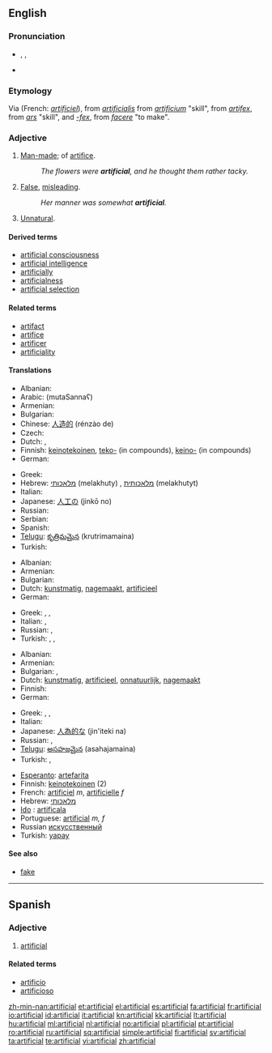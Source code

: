 {{wikipedia|dab=artificial}}
==English==

===Pronunciation===
* {{enPR|ä(r)təfĭsh'əl}}, {{IPA|/ɑː(r)təˈfɪʃəl/}}, {{SAMPA|/A:(r)t@"fIS@l/}}
* {{audio|En-us-artificial.ogg|Audio (US)}}

===Etymology===
Via {{etyl|fro}} (French: ''[[artificiel]]''), from {{etyl|la}} ''[[artificialis]]'' from ''[[artificium]]'' "skill", from ''[[artifex]]'', from ''[[ars]]'' "skill", and ''[[-fex]]'', from ''[[facere]]'' "to make".

===Adjective===
{{en-adj}}

# [[man-made|Man-made]]; of [[artifice]].
#: ''The flowers were '''artificial''', and he thought them rather tacky.''
# [[false|False]], [[misleading]].
#: ''Her manner was somewhat '''artificial'''.''
# [[unnatural|Unnatural]].

====Derived terms====
* [[artificial consciousness]]
* [[artificial intelligence]]
* [[artificially]]
* [[artificialness]]
* [[artificial selection]]

====Related terms====
* [[artifact]]
* [[artifice]]
* [[artificer]]
* [[artificiality]]

====Translations====
{{trans-top|man-made}}
* Albanian: {{t+|sq|artificial|xs=Albanian}}
* Arabic: {{Arab|[[مُتَصَنَّع]]}} (mutaSannaʕ)
* Armenian: {{t-|hy|արհեստական|tr=arhestakan}}
* Bulgarian: {{t|bg|изкуствен}}
* Chinese: [[人造的]] (rénzào de)
* Czech: {{t-|cs|umělý|m}}
* Dutch: {{t+|nl|artificieel}}, {{t+|nl|kunstmatig}}
* Finnish: [[keinotekoinen]], [[teko-]] (in compounds), [[keino-]] (in compounds)
* German: {{t+|de|künstlich}}
{{trans-mid}}
* Greek: {{t+|el|τεχνητός|tr=tekhnitós}}
* Hebrew: [[מלאכותי]] (melakhuty) {{m}}, [[מלאכותית]] (melakhutyt) {{f}}
* Italian: {{t+|it|artificiale}}
* Japanese: [[人工の]] (jinkō no)
* Russian: {{t+|ru|искусственный|tr=iskússtv'ennyj}}
* Serbian: {{t-|sr|veštački}}
* Spanish: {{t+|es|artificial}}
* [[Telugu]]: [[కృత్రిమమైన]] (krutrimamaina)
* Turkish: {{t+|tr|yapay}}
{{trans-bottom}}

{{trans-top|false, misleading}}
* Albanian: {{t+|sq|artificial|xs=Albanian}}
* Armenian: {{t-|hy|արհեստական|tr=arhestakan}}
* Bulgarian: {{t|bg|прикрит}}
* Dutch: [[kunstmatig]], [[nagemaakt]], [[artificieel]]
* German: {{t+|de|künstlich}}
{{trans-mid}}
* Greek: {{t|el| επίπλαστος|tr=epíplastos}},  {{t|el|υποκριτικός|tr=ipokritikós}},  {{t|el|τεχνητός|m|tr=tekhnitós|sc=Grek}}
* Italian: {{t-|it|artificioso}}, {{t+|it|falso}}
* Russian: {{t+|ru|искусственный|tr=iskússtv'ennyj}}, {{t|ru|притворный|tr=pritvórnyj}}
* Turkish: {{t+|tr|yapay}},  {{t+|tr|sahte}},  {{t|tr|yapmacık}}
{{trans-bottom}}

{{trans-top|unnatural}}
* Albanian: {{t+|sq|artificial|xs=Albanian}}
* Armenian: {{t-|hy|արհեստական|tr=arhestakan}}
* Bulgarian: {{t|bg|неестествен}},  {{t|bg|принуден}}
* Dutch: [[kunstmatig]], [[artificieel]], [[onnatuurlijk]], [[nagemaakt]]
* Finnish: {{t-|fi|teennäinen}}
* German: {{t-|de|unnatürlich}}
{{trans-mid}}
* Greek: {{t|el|αφύσικος|tr=afísikos}},  {{t|el|προσποιητός|tr=prospi'itós}},  {{t|el|τεχνητός|m|tr=tekhnitós|sc=Grek}}
* Italian: {{t+|it|innaturale}}
* Japanese: [[人為的な]] (jin'iteki na)
* Russian: {{t+|ru|искусственный|tr=iskússtv'ennyj}}, {{t|ru|ненатуральный|tr=n'enaturál'nyj}}
* [[Telugu]]: [[అసహజమైన]] (asahajamaina)
* Turkish: {{t+|tr|yapay}},  {{t|tr|yapmacık}}
{{trans-bottom}}

{{checktrans-top}}
* [[Esperanto]]: [[artefarita]]
* Finnish: [[keinotekoinen]] (2)
* French: [[artificiel]] ''m'', [[artificielle]] ''f''
* Hebrew: [[מלאכותי]]
* [[Ido]] : [[artificala]]
* Portuguese: [[artificial]] ''m, f''
* Russian [[искусственный]]
* Turkish: [[yapay]]
{{trans-bottom}}

====See also====
* [[fake]]

----

==Spanish==

===Adjective===
{{es-adj|pl=artificiales}}

# [[#English|artificial]]

====Related terms====
* [[artificio]]
* [[artificioso]]

[[zh-min-nan:artificial]]
[[et:artificial]]
[[el:artificial]]
[[es:artificial]]
[[fa:artificial]]
[[fr:artificial]]
[[io:artificial]]
[[id:artificial]]
[[it:artificial]]
[[kn:artificial]]
[[kk:artificial]]
[[lt:artificial]]
[[hu:artificial]]
[[ml:artificial]]
[[nl:artificial]]
[[no:artificial]]
[[pl:artificial]]
[[pt:artificial]]
[[ro:artificial]]
[[ru:artificial]]
[[sq:artificial]]
[[simple:artificial]]
[[fi:artificial]]
[[sv:artificial]]
[[ta:artificial]]
[[te:artificial]]
[[vi:artificial]]
[[zh:artificial]]